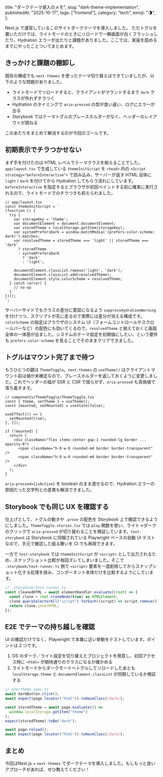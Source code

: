  title: "ダークテーマ導入のメモ",
  slug: "dark-theme-implementation",
  publishedAt: "2025-10-17",
  tags: ["frontend"],
  category: "tech",
  emoji: "🌗",
};

Next.js で運営しているこのサイトダークテーマを導入しました。
ただトグルを置いただけでは、ライトモードのときにリロードで一瞬画面が白くフラッシュしたり、Hydration エラーが出たりと課題がありました。ここでは、実装を固めるまでにやったことついてまとめます。

## きっかけと課題の棚卸し

既存の構成でも `next-themes` を使ったテーマ切り替えはできていましたが、以下のような問題がありました。

- ライトモードでリロードすると、クライアントがマウントするまで `dark` クラスが外れずチラつく
- Hydration のタイミングで `aria-pressed` の型が食い違い、ログにエラーが出る
- Storybook ではテーマトグルのプレースホルダーがなく、ヘッダーのレイアウトが跳ねる

このあたりをまとめて解消するのが今回のゴールです。

## 初期表示でチラつかせない

まず手を付けたのは HTML レベルでテーマクラスを揃えることでした。`app/layout.tsx` で生成している `themeInitScript` を `<head>` 内の `<Script strategy="beforeInteractive">` で読み込み、サーバーが返す HTML 自体に `light` / `dark` を付けてから Hydration してもらう流れにしています。`beforeInteractive` を指定するとブラウザが初回ペイントする前に確実に実行されるので、ライトモードでのチラつきも抑えられました。

```tsx
// app/layout.tsx
const themeInitScript = `
(function () {
  try {
    var storageKey = 'theme';
    var documentElement = document.documentElement;
    var storedTheme = localStorage.getItem(storageKey);
    var systemPrefersDark = window.matchMedia('(prefers-color-scheme: dark)').matches;
    var resolvedTheme = storedTheme === 'light' || storedTheme === 'dark'
      ? storedTheme
      : systemPrefersDark
        ? 'dark'
        : 'light';

    documentElement.classList.remove('light', 'dark');
    documentElement.classList.add(resolvedTheme);
    documentElement.style.colorScheme = resolvedTheme;
  } catch (error) {
    // no-op
  }
})();
`;
```

サーバーサイドでもクラスの差分に寛容になるよう `suppressHydrationWarning` を付けつつ、スクリプトが先に走るので実際には差分が消える構成です。`colorScheme` の指定はブラウザのシステム UI（フォームコントロールやスクロールバーなど）の配色にも効いてくるので、`resolvedTheme` と揃えておくと画面全体の一体感が出ました。システムのテーマ設定を初期値にしたい、という要件も `prefers-color-scheme` を見ることでそのままクリアできました。

## トグルはマウント完了まで待つ

もうひとつの鍵は `ThemeToggle`。`next-themes` の `useTheme()` はクライアントマウント前は値が未確定なので、プレースホルダーを返しておくように変更しました。これでヘッダーの幅が SSR と CSR で揺らがず、`aria-pressed` も真偽値で落ち着きます。

```tsx
// components/ThemeToggle/ThemeToggle.tsx
const { theme, setTheme } = useTheme();
const [mounted, setMounted] = useState(false);

useEffect(() => {
  setMounted(true);
}, []);

if (!mounted) {
  return (
    <div className="flex items-center gap-1 rounded-lg border ... opacity-0">
      <span className="h-9 w-9 rounded-md border border-transparent" />
      <span className="h-9 w-9 rounded-md border border-transparent" />
    </div>
  );
}
```

`aria-pressed={isActive}` を boolean のまま渡せるので、Hydration エラーの原因だった文字列との差異も解消できました。

## Storybook でも同じ UX を確認する

仕上げとして、トグルの動きや `.prose` の配色を Storybook 上で確認できるようにしました。`ThemeToggle.stories.tsx` では `play` 関数を使い、ライト→ダークのクリックで `aria-pressed` が切り替わることを検証しています。`test-storybook` は Storybook に同梱されている Playwright ベースの自動 UI テストなので、手元で確認した振る舞いを CI でも再現できます。

一方で `test-storybook` では `themeInitScript` が `<script>` として出力されるため、スナップショット比較が毎回ズレてしまいました。そこで `.storybook/test-runner.ts` 側で `<script>` 要素を一度削除してからスナップショット化する処理を挟み、コンポーネント本体だけを比較するようにしています。

```ts
// .storybook/test-runner.ts
const cleanedHTML = await elementHandler.evaluate((root) => {
  const clone = root.cloneNode(true) as HTMLElement;
  clone.querySelectorAll("script").forEach((script) => script.remove());
  return clone.innerHTML;
});
```

## E2E でテーマの持ち越しを確認

UI の確認だけでなく、Playwright で本番に近い挙動をテストしています。ポイントは 2 つです。

1. OS のダーク／ライト設定を切り替えたプロジェクトを用意し、初回アクセス時に `<html>` が期待通りのクラスになるか確かめる
2. ライトモードからダークモードへトグルしてリロードしたあとも `localStorage.theme` と `documentElement.classList` が同期しているか検証する

```ts
// e2e/theme.spec.ts
await darkButton.click();
await expect(page.locator("html")).toHaveClass(/dark/);

const storedTheme = await page.evaluate(() =>
  window.localStorage.getItem("theme")
);
expect(storedTheme).toBe("dark");

await page.reload();
await expect(page.locator("html")).toHaveClass(/dark/);
```

## まとめ

今回はNext.js + `next-themes` でダークテーマを導入しました。もしもっと良いアプローチがあれば、ぜひ教えてください！
